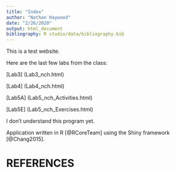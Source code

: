 ```yaml
---
title: "Index"
author: "Nathan Haywood"
date: "2/26/2020"
output: html_document
bibliography: R studio/data/bibliography.bib
---
```


This is a test website.

Here are the last few labs from the class:

[Lab3] (Lab3_nch.html)

[Lab4] (Lab4_nch.html)

[Lab5A] (Lab5_nch_Activities.html)

[Lab5E] (Lab5_nch_Exercises.html)

I don't understand this program yet.

Application written in R [@RCoreTeam] using the Shiny framework [@Chang2015].

# REFERENCES